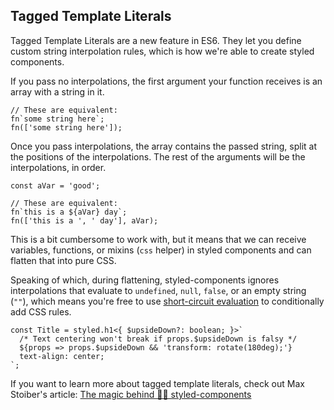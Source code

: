 ## Tagged Template Literals

Tagged Template Literals are a new feature in ES6. They let you define custom string interpolation rules,
which is how we're able to create styled components.

If you pass no interpolations, the first argument your function receives is an array with a string in it.

```tsx
// These are equivalent:
fn`some string here`;
fn(['some string here']);
```

Once you pass interpolations, the array contains the passed string, split at the positions of the interpolations.
The rest of the arguments will be the interpolations, in order.

```tsx
const aVar = 'good';

// These are equivalent:
fn`this is a ${aVar} day`;
fn(['this is a ', ' day'], aVar);
```

This is a bit cumbersome to work with, but it means that we can receive variables, functions, or mixins
(`css` helper) in styled components and can flatten that into pure CSS.

Speaking of which, during flattening, styled-components ignores interpolations that evaluate to `undefined`, `null`,
`false`, or an empty string (`""`), which means you're free to use
[short-circuit evaluation](https://developer.mozilla.org/en-US/docs/Web/JavaScript/Reference/Operators/Logical_AND#Short-circuit_evaluation)
to conditionally add CSS rules.

```tsx
const Title = styled.h1<{ $upsideDown?: boolean; }>`
  /* Text centering won't break if props.$upsideDown is falsy */
  ${props => props.$upsideDown && 'transform: rotate(180deg);'}
  text-align: center;
`;
```

If you want to learn more about tagged template literals, check out Max Stoiber's article:
[The magic behind 💅🏾 styled-components](https://mxstbr.blog/2016/11/styled-components-magic-explained/)
